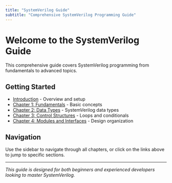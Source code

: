 ```yaml
---
title: "SystemVerilog Guide"
subtitle: "Comprehensive SystemVerilog Programming Guide"
---
```


# Welcome to the SystemVerilog Guide

This comprehensive guide covers SystemVerilog programming from fundamentals to advanced topics.

## Getting Started

- [Introduction](notebooks/Intro.ipynb) - Overview and setup
- [Chapter 1: Fundamentals](notebooks/Chapter_1.ipynb) - Basic concepts
- [Chapter 2: Data Types](notebooks/Chapter_2.ipynb) - SystemVerilog data types
- [Chapter 3: Control Structures](notebooks/Chapter_3.ipynb) - Loops and conditionals
- [Chapter 4: Modules and Interfaces](notebooks/Chapter_4.ipynb) - Design organization

## Navigation

Use the sidebar to navigate through all chapters, or click on the links above to jump to specific sections.

---

*This guide is designed for both beginners and experienced developers looking to master SystemVerilog.*